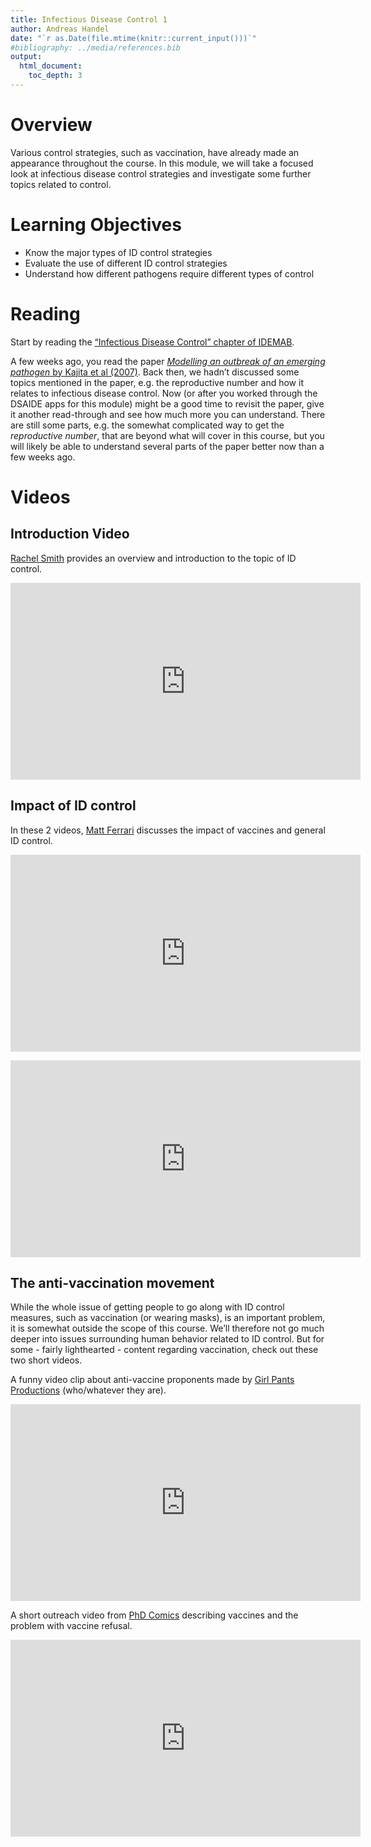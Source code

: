 ```yaml
---
title: Infectious Disease Control 1 
author: Andreas Handel
date: "`r as.Date(file.mtime(knitr::current_input()))`"
#bibliography: ../media/references.bib
output: 
  html_document:
    toc_depth: 3
---
```



# Overview

Various control strategies, such as vaccination, have already made an appearance throughout the course. In this module, we will take a focused look at infectious disease control strategies and investigate some further topics related to control.

# Learning Objectives

* Know the major types of ID control strategies
* Evaluate the use of different ID control strategies
* Understand how different pathogens require different types of control


# Reading

Start by reading the ["Infectious Disease Control" chapter of IDEMAB](https://andreashandel.github.io/IDEMAbook/infectious-disease-control.html).


A few weeks ago, you read the paper [_Modelling an outbreak of an emerging pathogen_ by Kajita et al (2007)](./media/kajita07natrevmic.pdf). Back then, we hadn't discussed some topics mentioned in the paper, e.g. the reproductive number and how it relates to infectious disease control. Now (or after you worked through the DSAIDE apps for this module) might be a good time to revisit the paper, give it another read-through and see how much more you can understand. There are still some parts, e.g. the somewhat complicated way to get the _reproductive number_, that are beyond what will cover in this course, but you will likely be able to understand several parts of the paper better now than a few weeks ago.

# Videos

## Introduction Video

[Rachel Smith](https://cas.la.psu.edu/people/ras57) provides an overview and introduction to the topic of ID control.

<p>
<iframe width="560" height="315" src="https://www.youtube.com/embed/3cqItrRu5D0" frameborder="0" allowfullscreen></iframe>
</p>

## Impact of ID control
In these 2 videos, [Matt Ferrari](https://theferrarilab.squarespace.com/)  discusses the impact of vaccines and general ID control.
<p>
<iframe width="560" height="315" src="https://www.youtube.com/embed/5myy2Hh4dFs" frameborder="0" allowfullscreen></iframe>
</p>

<p>
<iframe width="560" height="315" src="https://www.youtube.com/embed/0oXsxeEaL6Y" frameborder="0" allowfullscreen></iframe>
</p>


## The anti-vaccination movement

While the whole issue of getting people to go along with ID control measures, such as vaccination (or wearing masks), is an important problem, it is somewhat outside the scope of this course. We'll therefore not go much deeper into issues surrounding human behavior related to ID control. But for some - fairly lighthearted - content regarding vaccination, check out these two short videos. 

A funny video clip about anti-vaccine proponents made by [Girl Pants Productions](https://www.youtube.com/channel/UC6pjGVe5KP9t_EIKhrjbGIA) (who/whatever they are). 
<p>
<iframe width="560" height="315" src="https://www.youtube.com/embed/B_hCLWtEHL8" frameborder="0" allowfullscreen></iframe>
</p>

A short outreach video from [PhD Comics](http://phdcomics.com/tv/) describing vaccines and the problem with vaccine refusal.
<p>
<iframe width="560" height="315" src="https://www.youtube.com/embed/s_6QW9sNPEY" frameborder="0" allowfullscreen></iframe>
</p>



